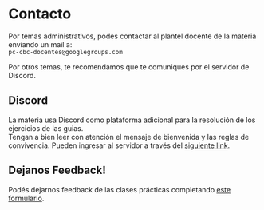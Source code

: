 # Contacto {.unnumbered}

Por temas administrativos, podes contactar al plantel docente de la materia enviando un mail a:\
```pc-cbc-docentes@googlegroups.com```

Por otros temas, te recomendamos que te comuniques por el servidor de Discord.

## Discord

La materia usa Discord como plataforma adicional para la resolución de los ejercicios de las guias.\
Tengan a bien leer con atención el mensaje de bienvenida y las reglas de convivencia.
Pueden ingresar al servidor a través del <a href="https://discord.com/invite/ByXUJZxSgR" target="_blank">siguiente link</a>.

## Dejanos Feedback!

Podés dejarnos feedback de las clases prácticas completando <a href="https://forms.gle/javW6JXGbmaayUUK8" target="_blank">este formulario</a>.
